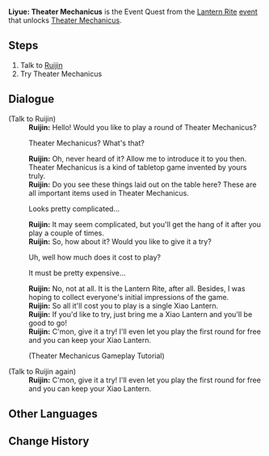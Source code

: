{{Quest Infobox
|id            = 40000
|title         = Liyue: Theater Mechanicus
|type          = World
|event_name    = Lantern Rite
|summary       = 
|requirement   = [[The Origin of the Lanterns]]
|startLocation = [[Liyue Harbor]], [[Liyue]]
|other         = 
*Unlocks [[Lantern Rite/Theater Mechanicus|Theater Mechanicus]] Event
|characters    = Traveler; Ruijin
|region        = Liyue
|area          = Sea of Clouds
}}
'''Liyue: Theater Mechanicus''' is the Event Quest from the [[Lantern Rite]] [[event]] that unlocks [[Lantern Rite/Theater Mechanicus|Theater Mechanicus]].
==Steps==
#Talk to [[Ruijin]]
#Try Theater Mechanicus

==Dialogue==
{{Quest Description|[[Ruijin]] from [[Liyue Harbor]] is promoting a new "game"...}}
{{dialogue start}}
;(Talk to Ruijin)
:'''Ruijin:''' Hello! Would you like to play a round of Theater Mechanicus?
:{{DIcon}} Theater Mechanicus? What's that?
:'''Ruijin:''' Oh, never heard of it? Allow me to introduce it to you then. Theater Mechanicus is a kind of tabletop game invented by yours truly.
:'''Ruijin:''' Do you see these things laid out on the table here? These are all important items used in Theater Mechanicus.
:{{DIcon}} Looks pretty complicated...
:'''Ruijin:''' It may seem complicated, but you'll get the hang of it after you play a couple of times.
:'''Ruijin:''' So, how about it? Would you like to give it a try?
:{{DIcon}} Uh, well how much does it cost to play?
:{{DIcon}} It must be pretty expensive...
:'''Ruijin:''' No, not at all. It is the Lantern Rite, after all. Besides, I was hoping to collect everyone's initial impressions of the game.
:'''Ruijin:''' So all it'll cost you to play is a single Xiao Lantern.
:'''Ruijin:''' If you'd like to try, just bring me a Xiao Lantern and you'll be good to go!
:'''Ruijin:'''  C'mon, give it a try! I'll even let you play the first round for free and you can keep your Xiao Lantern.
:;(Theater Mechanicus Gameplay Tutorial)

;(Talk to Ruijin again)
:'''Ruijin:'''  C'mon, give it a try! I'll even let you play the first round for free and you can keep your Xiao Lantern.
{{dialogue end}}

==Other Languages==
{{Other Languages
|en      = Liyue: Theater Mechanicus
|zhs     = 璃月・机关棋谭
|zhs_rm  = Líyuè · Jīguān Qítán
|zht     = 璃月・機關棋譚
|zht_rm  = Líyuè · Jīguān Qítán
|zh_tl   = 
|ja      = 璃月・機関棋譚
|ja_rm   = Riiywe - Kikan Kitan{{Assumed}}
|ja_tl   = Liyue - Engine Chess Talk{{Sino}}
|ko      = 리월・기관 디펜스
|ko_rm   = Riwol - Gigwan Dipenseu
|ko_tl   = Liyue - Engine Defense
|es      = La arena mecánica de Liyue
|es_tl   = The Mechanical Arena of Liyue
|fr      = Théâtre mécanique à Liyue
|fr_tl   = Mechanical Theater in Liyue
|ru      = Ли Юэ: Театр Механикус
|ru_tl   = Liyue: Theater Mechanicus
|th      = Liyue: Theater Mechanicus
|vi      = Liyue - Cờ Cơ Quan
|vi_tl   = 
|de      = Liyue – Theater der Vorrichtungen
|de_tl   = Liyue - Theater of Devices
|id      = Liyue: Theater Mechanicus
|pt      = Liyue: Teatro Mechanicus
|pt_tl   = Liyue: Theater Mechanicus
}}

==Change History==
{{Change History|1.3}}